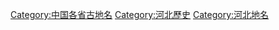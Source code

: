[[Category:中国各省古地名|Category:中国各省古地名]]
[[Category:河北歷史|Category:河北歷史]]
[[Category:河北地名|Category:河北地名]]